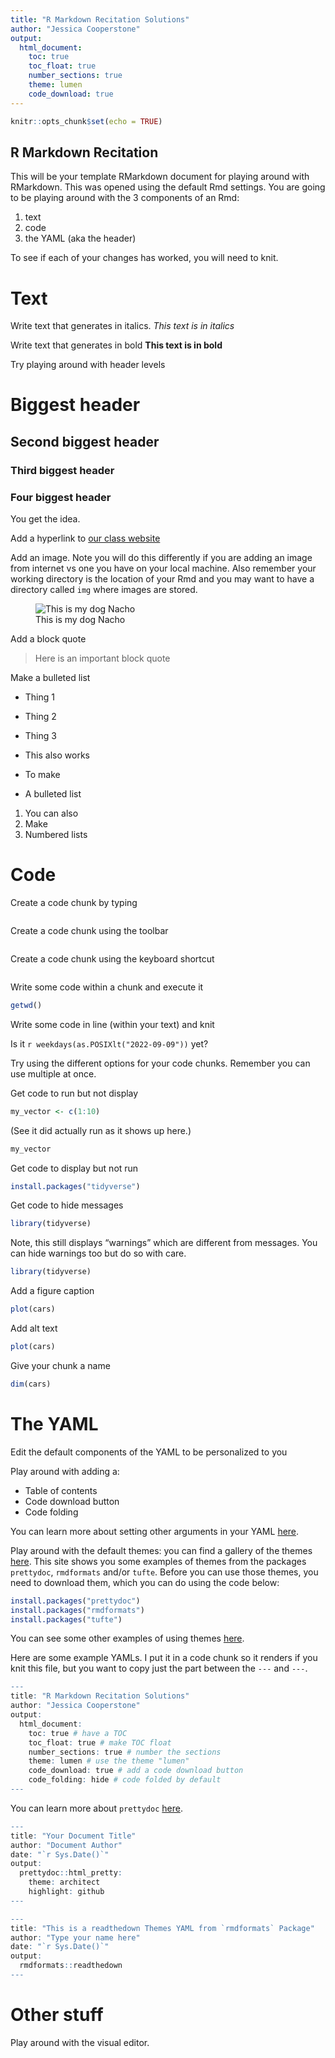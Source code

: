 ```yaml
---
title: "R Markdown Recitation Solutions"
author: "Jessica Cooperstone"
output: 
  html_document:
    toc: true
    toc_float: true
    number_sections: true
    theme: lumen
    code_download: true
---
```


```r
knitr::opts_chunk$set(echo = TRUE)
```

## R Markdown Recitation

This will be your template RMarkdown document for playing around with RMarkdown. This was opened using the default Rmd settings. You are going to be playing around with the 3 components of an Rmd:

1.  text
2.  code
3.  the YAML (aka the header)

To see if each of your changes has worked, you will need to knit.

# Text

Write text that generates in italics. *This text is in italics*

Write text that generates in bold **This text is in bold**

Try playing around with header levels

# Biggest header

## Second biggest header

### Third biggest header

### Four biggest header

You get the idea.

Add a hyperlink to [our class website](https://www.rdataviz.com/)

Add an image. Note you will do this differently if you are adding an image from internet vs one you have on your local machine. Also remember your working directory is the location of your Rmd and you may want to have a directory called `img` where images are stored.

![This is my dog Nacho](https://www.cooperstonelab.com/people/current-team/nacho/featured.jpeg)

Add a block quote

> Here is an important block quote

Make a bulleted list

-   Thing 1

-   Thing 2

-   Thing 3

-   This also works

-   To make

-   A bulleted list

1.  You can also
2.  Make
3.  Numbered lists

# Code

Create a code chunk by typing

```r

```

Create a code chunk using the toolbar

```r

```

Create a code chunk using the keyboard shortcut

```r

```

Write some code within a chunk and execute it

```r
getwd()
```

Write some code in line (within your text) and knit

Is it `r weekdays(as.POSIXlt("2022-09-09"))` yet?

Try using the different options for your code chunks. Remember you can use multiple at once.

Get code to run but not display

```r
my_vector <- c(1:10)
```

(See it did actually run as it shows up here.)

```r
my_vector
```

Get code to display but not run

```r
install.packages("tidyverse")
```

Get code to hide messages

```r
library(tidyverse) 
```

Note, this still displays "warnings" which are different from messages. You can hide warnings too but do so with care.

```r
library(tidyverse)
```

Add a figure caption

```r
plot(cars)
```

Add alt text

```r
plot(cars)
```

Give your chunk a name

```r
dim(cars)
```

# The YAML

Edit the default components of the YAML to be personalized to you

Play around with adding a:

-   Table of contents
-   Code download button
-   Code folding

You can learn more about setting other arguments in your YAML [here](https://bookdown.org/yihui/rmarkdown/html-document.html).

Play around with the default themes: you can find a gallery of the themes [here](https://www.datadreaming.org/posts/2018-04-11-r-markdown-theme-gallery/2018-04-11-r-markdown-theme-gallery). This site shows you some examples of themes from the packages `prettydoc`, `rmdformats` and/or `tufte`. Before you can use those themes, you need to download them, which you can do using the code below:

```r
install.packages("prettydoc")
install.packages("rmdformats")
install.packages("tufte")
```

You can see some other examples of using themes [here](https://rpubs.com/ranydc/rmarkdown_themes).

Here are some example YAMLs. I put it in a code chunk so it renders if you knit this file, but you want to copy just the part between the `---` and `---`.

```r
---
title: "R Markdown Recitation Solutions"
author: "Jessica Cooperstone"
output: 
  html_document:
    toc: true # have a TOC
    toc_float: true # make TOC float
    number_sections: true # number the sections
    theme: lumen # use the theme "lumen"
    code_download: true # add a code download button
    code_folding: hide # code folded by default
---
```

You can learn more about `prettydoc` [here](https://prettydoc.statr.me/themes.html).
```r
---
title: "Your Document Title"
author: "Document Author"
date: "`r Sys.Date()`"
output:
  prettydoc::html_pretty:
    theme: architect
    highlight: github
---
```


```r
---
title: "This is a readthedown Themes YAML from `rmdformats` Package"
author: "Type your name here"
date: "`r Sys.Date()`"
output: 
  rmdformats::readthedown
---
```

# Other stuff

Play around with the visual editor.

